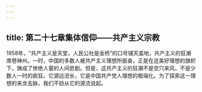 ```yaml
---
---
---
```

title: 第二十七章集体信仰――共产主义宗教
---



1958年，“共产主义是天堂，人民公社是金桥”的口号铺天盖地，共产主义的狂潮席卷神州。一时，中国的多数人被共产主义理想所振奋。正是在这美好理想的旗帜下，铸成了惨绝人寰的人间悲剧。但是，这共产主义的狂潮不是空穴来风，不是少数人一时的疯狂。它源远流长，它是中国共产党人理想的极端化。为了探索这一理想的来龙去脉，我们不妨从它的源流说起。
